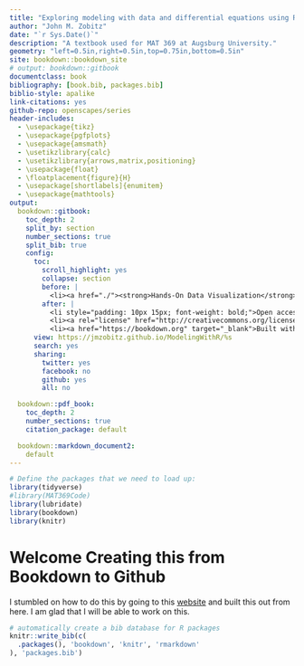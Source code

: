 ```yaml
--- 
title: "Exploring modeling with data and differential equations using R"
author: "John M. Zobitz"
date: "`r Sys.Date()`"
description: "A textbook used for MAT 369 at Augsburg University."
geometry: "left=0.5in,right=0.5in,top=0.75in,bottom=0.5in"
site: bookdown::bookdown_site
# output: bookdown::gitbook
documentclass: book
bibliography: [book.bib, packages.bib]
biblio-style: apalike
link-citations: yes
github-repo: openscapes/series
header-includes: 
  - \usepackage{tikz}
  - \usepackage{pgfplots}
  - \usepackage{amsmath}
  - \usetikzlibrary{calc}
  - \usetikzlibrary{arrows,matrix,positioning}
  - \usepackage{float}
  - \floatplacement{figure}{H}
  - \usepackage[shortlabels]{enumitem}
  - \usepackage{mathtools}
output:
  bookdown::gitbook:
    toc_depth: 2
    split_by: section
    number_sections: true
    split_bib: true
    config:
      toc:
        scroll_highlight: yes
        collapse: section
        before: |
          <li><a href="./"><strong>Hands-On Data Visualization</strong><br>by John Zobitz</a></li>
        after: |
          <li style="padding: 10px 15px; font-weight: bold;">Open access book-in-progress</li>
          <li><a rel="license" href="http://creativecommons.org/licenses/by-nc-nd/4.0/"><img alt="Creative Commons License" style="border-width:0" src="https://i.creativecommons.org/l/by-nc-nd/4.0/88x31.png" /></a></li>
          <li><a href="https://bookdown.org" target="_blank">Built with Bookdown + RStudio</a></li>
      view: https://jmzobitz.github.io/ModelingWithR/%s
      search: yes
      sharing:
        twitter: yes
        facebook: no
        github: yes
        all: no

  bookdown::pdf_book:
    toc_depth: 2
    number_sections: true
    citation_package: default

  bookdown::markdown_document2:
    default
---
```


```r
# Define the packages that we need to load up:
library(tidyverse)
#library(MAT369Code)
library(lubridate)
library(bookdown)
library(knitr)
```


# Welcome  Creating this from Bookdown to Github {#welcome}
I stumbled on how to do this by going to this [website](https://jules32.github.io/bookdown-tutorial/) and built this out from here.  I am glad that I will be able to work on this.


```r
# automatically create a bib database for R packages
knitr::write_bib(c(
  .packages(), 'bookdown', 'knitr', 'rmarkdown'
), 'packages.bib')
```
